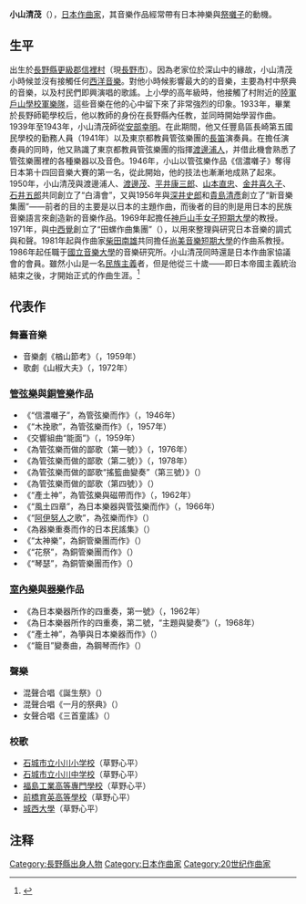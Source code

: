 {{onesource|time=2014-05-12T14:21:29+00:00}}
'''小山清茂'''（{{bd|1914年|1月15日|2009年|6月6日}}），[[日本|日本]][[作曲家|作曲家]]，其音樂作品經常帶有日本神樂與[[祭囃子|祭囃子]]的動機。

==生平==
出生於[[長野縣|長野縣]][[更級郡|更級郡]][[信裡村|信裡村]]（現[[長野市|長野市]]）。因為老家位於深山中的緣故，小山清茂小時候並沒有接觸任何[[西洋音樂|西洋音樂]]。對他小時候影響最大的的音樂，主要為村中祭典的音樂，以及村民們即興演唱的歌謠。上小學的高年級時，他接觸了村附近的[[陸軍戶山學校|陸軍戶山學校]][[軍樂隊|軍樂隊]]，這些音樂在他的心中留下來了非常強烈的印象。1933年，畢業於長野師範學校后，他以教師的身份在長野縣內任教，並同時開始學習作曲。1939年至1943年，小山清茂師從[[安部幸明|安部幸明]]。在此期間，他又任豐島區長崎第五國民學校的勤務人員（1941年）以及東京都教員管弦樂團的[[長笛|長笛]]演奏員。在擔任演奏員的同時，他又熟識了東京都教員管弦樂團的指揮[[渡邊浦人|渡邊浦人]]，并借此機會熟悉了管弦樂團裡的各種樂器以及音色。1946年，小山以管弦樂作品《信濃囃子》奪得日本第十四回音樂大賽的第一名，從此開始，他的技法也漸漸地成熟了起來。1950年，小山清茂與渡邊浦人、[[渡邊茂|渡邊茂]]、[[平井康三郎|平井康三郎]]、[[山本直忠|山本直忠]]、[[金井喜久子|金井喜久子]]、[[石井五郎|石井五郎]]共同創立了“白濤會”，又與1956年與[[深井史郎|深井史郎]]和[[貴島清彥|貴島清彥]]創立了“新音樂集團”——前者的目的主要是以日本的主題作曲，而後者的目的則是用日本的民族音樂語言來創造新的音樂作品。1969年起擔任[[神戶山手女子短期大學|神戶山手女子短期大學]]的教授。1971年，與[[中西覺|中西覺]]創立了“田螺作曲集團”（{{lang|ja|たにしの会}}），以用來整理與研究日本音樂的調式與和聲。1981年起與作曲家[[柴田南雄|柴田南雄]]共同擔任[[尚美音樂短期大學|尚美音樂短期大學]]的作曲系教授。1986年起任職于[[國立音樂大學|國立音樂大學]]的音樂研究所。小山清茂同時還是日本作曲家協議會的會員。雖然小山是一名[[民族主義|民族主義]]者，但是他從三十歲——即日本帝國主義統治結束之後，才開始正式的作曲生涯。<ref name="Kiyoshige Koyama">{{cite web | publisher=Bruce Eder  | title=Kiyoshige Koyama  | url=http://www.allmusic.com/artist/kiyoshige-koyama-mn0002208653}}</ref>
==代表作==
===舞臺音樂===
*音樂劇《楢山節考》（{{lang|ja|楢山節考}}，1959年）
*歌劇《山椒大夫》（{{lang|ja|山椒大夫}}，1972年）
===[[管弦樂|管弦樂]]與[[銅管樂|銅管樂]]作品===
*《“信濃囃子”，為管弦樂而作》（{{lang|ja|管弦楽のための信濃囃子}}，1946年）
*《“木挽歌”，為管弦樂而作》（{{lang|ja|管弦楽のための木挽歌}}，1957年）
*《交響組曲“能面”》（{{lang|ja|交響組曲「能面」}}，1959年）
*《為管弦樂而做的鄙歌（第一號）》（{{lang|ja|管弦楽のための鄙歌第1番}}，1976年）
*《為管弦樂而做的鄙歌（第二號）》（{{lang|ja|管弦楽のための鄙歌第2番}}，1978年）
*《為管弦樂而做的鄙歌“搖籃曲變奏”（第三號）》（{{lang|ja|管弦楽のための鄙歌第3番「もりこうた変奏」}}）
*《為管弦樂而做的鄙歌（第四號）》（{{lang|ja|管弦楽のための鄙歌第4番}}）
*《“產土神”，為管弦樂與磁帶而作》（{{lang|ja|オーケストラとテープのための「うぶすな」}}，1962年）
*《“風土四章”，為日本樂器與管弦樂而作》（{{lang|ja|和楽器と管弦楽のための組曲「風土四章」}}，1966年）
*《“[[阿伊努人|阿伊努人]]之歌”，為弦樂而作》（{{lang|ja|弦楽のための「アイヌの唄」}}）
*《為器樂重奏而作的日本民謠集》（{{lang|ja|アンサンブルのための日本民謡集}}）
*《“太神樂”，為銅管樂團而作》（{{lang|ja|吹奏楽のための「太神楽」}}）
*《“花祭”，為銅管樂團而作》（{{lang|ja|吹奏楽のための「花祭り」}}）
*《“琴瑟”，為銅管樂團而作》（{{lang|ja|吹奏楽のための「琴瑟」}}）
===[[室內樂|室內樂]]與[[器樂|器樂]]作品===
*《為日本樂器所作的四重奏，第一號》（{{lang|ja|和楽器のための四重奏曲第1番}}，1962年）
*《為日本樂器所作的四重奏，第二號，“主題與變奏”》（{{lang|ja|和楽器のための四重奏曲第2番「主題と変奏」}}，1968年）
*《“產土神”，為箏與日本樂器而作》（{{lang|ja|箏と和楽器による「うぶすな」}}）
*《“籠目”變奏曲，為鋼琴而作》（{{lang|ja|かごめ変奏曲}}）
===聲樂===
*混聲合唱《誕生祭》（{{lang|ja|混声合唱のための「誕生祭」}}）
*混聲合唱《一月的祭典》（{{lang|ja|混声合唱曲「一月の祭典」}}）
*女聲合唱《三首童謠》（{{lang|ja|女声合唱曲「三つのわらべ唄」}}）
===校歌===
*[[石城市立小川小学校|石城市立小川小学校]]（草野心平）
*[[石城市立小川中学校|石城市立小川中学校]]（草野心平）
*[[福島工業高等專門學校|福島工業高等專門學校]]（草野心平）
*[[前橋育英高等學校|前橋育英高等學校]]（草野心平）
*[[城西大學|城西大學]]（草野心平）

== 注释 ==
<references/>

{{DEFAULTSORT:Koyama Kiyoshige}}
[[Category:長野縣出身人物|Category:長野縣出身人物]]
[[Category:日本作曲家|Category:日本作曲家]]
[[Category:20世纪作曲家|Category:20世纪作曲家]]